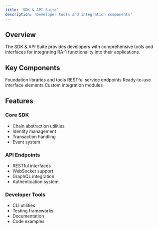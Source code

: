 ```yaml
---
title: 'SDK & API Suite'
description: 'Developer tools and integration components'
---
```


## Overview

The SDK & API Suite provides developers with comprehensive tools and interfaces for integrating RA-1 functionality into their applications.

## Key Components

<CardGroup cols={2}>
  <Card title="Core SDK" icon="box">
    Foundation libraries and tools
  </Card>
  <Card title="REST APIs" icon="cloud">
    RESTful service endpoints
  </Card>
  <Card title="UI Components" icon="palette">
    Ready-to-use interface elements
  </Card>
  <Card title="Extensions" icon="puzzle-piece">
    Custom integration modules
  </Card>
</CardGroup>

## Features

### Core SDK
- Chain abstraction utilities
- Identity management
- Transaction handling
- Event system

### API Endpoints
- RESTful interfaces
- WebSocket support
- GraphQL integration
- Authentication system

### Developer Tools
- CLI utilities
- Testing frameworks
- Documentation
- Code examples 
